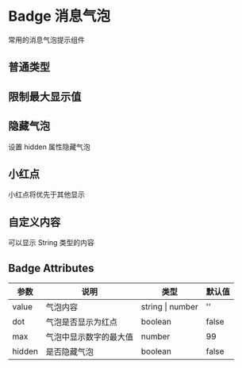 # Badge 消息气泡

常用的消息气泡提示组件


## 普通类型


<DemoNormal/>

## 限制最大显示值


<DemoMax/>


## 隐藏气泡


设置 hidden 属性隐藏气泡


<DemoHidden/>


## 小红点

小红点将优先于其他显示


<DemoDot/>


## 自定义内容

可以显示 String 类型的内容


<DemoCustom/>


## Badge Attributes

| 参数 | 说明 | 类型 | 默认值 |
| -------- | ----- | ---- | ---- |
| value | 气泡内容 | string \| number | '' |
| dot | 气泡是否显示为红点 | boolean | false | 
| max | 气泡中显示数字的最大值 |  number  | 99 |
| hidden | 是否隐藏气泡 | boolean | false |